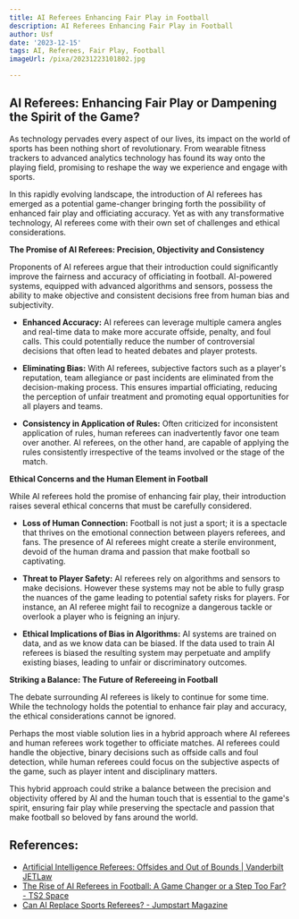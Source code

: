 ```yaml
---
title: AI Referees Enhancing Fair Play in Football
description: AI Referees Enhancing Fair Play in Football
author: Usf
date: '2023-12-15'
tags: AI, Referees, Fair Play, Football
imageUrl: /pixa/20231223101802.jpg

---
```

## AI Referees:  Enhancing Fair Play or Dampening the Spirit of the  Game?

As technology  pervades  every aspect of our lives, its impact on the world of sports has been nothing short of revolutionary.  From wearable fitness trackers to advanced analytics technology has found its way onto the playing field, promising to reshape the way we experience and engage with sports.

In  this  rapidly evolving  landscape, the introduction of AI referees  has emerged as a potential game-changer bringing forth the  possibility  of enhanced fair play and officiating accuracy. Yet as with any transformative technology,  AI referees come with their  own set of challenges and  ethical considerations.

**The  Promise of AI Referees: Precision, Objectivity  and Consistency**

Proponents  of AI referees argue that their introduction could significantly improve the fairness and accuracy of  officiating in football. AI-powered systems, equipped with advanced algorithms and sensors,  possess the ability to make objective and consistent decisions free from human bias and subjectivity.

- **Enhanced  Accuracy:** AI referees can leverage multiple camera angles and real-time data  to make more accurate offside,  penalty, and foul calls. This could potentially reduce the number of controversial decisions that often lead to heated debates and player protests.

- **Eliminating Bias:** With AI referees, subjective factors such as a player's reputation, team allegiance or  past incidents are eliminated from the decision-making process. This ensures impartial officiating, reducing  the perception of unfair treatment and  promoting equal opportunities for  all players and teams.

- **Consistency in Application of  Rules:** Often criticized for  inconsistent application of rules, human referees can inadvertently favor  one team over another. AI referees, on the other hand, are  capable of applying the rules consistently irrespective  of the teams involved or the stage of the match.

**Ethical Concerns and the Human Element  in Football**

While AI referees hold the promise of enhancing fair play,  their introduction raises several ethical concerns that must be carefully considered.

- **Loss of Human Connection:** Football is not just a sport; it is a spectacle that thrives on the emotional connection between players referees, and fans. The presence of AI referees might create a sterile environment, devoid of the human drama  and passion that make football so captivating.

- **Threat to Player Safety:**  AI referees rely on algorithms and sensors to make decisions. However these systems may not be able to fully grasp the nuances of the game leading to potential safety risks  for players. For instance, an AI referee might fail to recognize a dangerous tackle or overlook a player who  is  feigning an injury.

- **Ethical Implications of  Bias in Algorithms:**  AI systems are trained on data, and  as we know data can  be biased. If the data used to train AI referees is  biased the resulting  system may perpetuate and amplify existing biases, leading to unfair or discriminatory outcomes.

**Striking a Balance: The Future of  Refereeing in Football**

The debate surrounding AI referees is likely to continue for some time.  While the technology  holds  the  potential to enhance fair  play and accuracy, the ethical considerations cannot be  ignored.

Perhaps the most viable solution lies in a hybrid approach where AI referees and human referees work together to officiate matches. AI referees could handle the  objective, binary decisions such as offside calls and foul detection, while human referees could focus  on the subjective aspects of the game, such  as player intent and disciplinary matters.

This hybrid approach could  strike a balance between the precision and objectivity offered by AI and the human  touch that is essential to the game's  spirit, ensuring fair play while preserving the spectacle and passion that make football so  beloved by fans around the world.

## References:
- [Artificial Intelligence Referees: Offsides and Out of Bounds | Vanderbilt JETLaw](https://www.vanderbilt.edu/jetlaw/2023/11/13/artificial-intelligence-referees-offsides-and-out-of-bounds/)
- [The Rise of AI Referees in Football: A Game Changer or a Step Too Far? - TS2 Space](https://ts2.space/en/the-rise-of-ai-referees-in-football-a-game-changer-or-a-step-too-far/)
- [Can AI Replace Sports Referees? - Jumpstart Magazine](https://www.jumpstartmag.com/can-ai-replace-sports-referees/)
